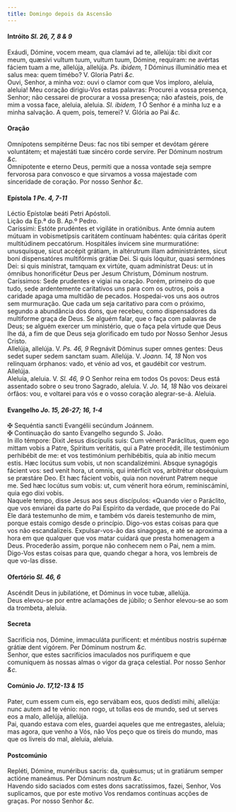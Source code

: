 ```yaml
---
title: Domingo depois da Ascensão
---
```



<h4 class="text-center">Intróito <em>Sl. 26, 7, 8 & 9</em></h4>
<div class="container-fluid">
<div class="row">
<div class="col-6 dropcaps text-justify">
Exáudi, Dómine, vocem meam, qua clamávi ad te, allelúja: tibi dixit cor meum, quæsívi vultum tuum, vultum tuum, Dómine, requíram: ne avértas fáciem tuam a me, allelúja, allelúja. <em>Ps. ibidem, 1</em> Dóminus illuminátio mea et salus mea: quem timébo?
V. Gloria Patri <em>&c.</em>
</div>
<div class="col-6 dropcaps text-justify">
Ouvi, Senhor, a minha voz: ouvi o clamor com que Vos imploro, aleluia, aleluia! Meu coração dirigiu-Vos estas palavras: Procurei a vossa presença, Senhor; não cessarei de procurar a vossa presença; não afasteis, pois, de mim a vossa face, aleluia, aleluia. <em>Sl. ibidem, 1</em> Ó Senhor é a minha luz e a minha salvação. A quem, pois, temerei?
V. Glória ao Pai <em>&c.</em>
</div>
</div>
</div>

<h4 class="text-center">Oração</h4>
<div class="container-fluid">
<div class="row">
<div class="col-6 dropcaps text-justify">
Omnípotens sempitérne Deus: fac nos tibi semper et devótam gérere voluntátem; et majestáti tuæ sincéro corde servíre. Per Dóminum nostrum <em>&c.</em>
</div>
<div class="col-6 dropcaps text-justify">
Omnipotente e eterno Deus, permiti que a nossa vontade seja sempre fervorosa para convosco e que sirvamos a vossa majestade com sinceridade de coração. Por nosso Senhor <em>&c.</em>
</div>
</div>
</div>

<h4 class="text-center">Epístola <em>1 Pe. 4, 7-11</em></h4>
<div class="container-fluid">
<div class="row">
<div class="col-6 text-justify">
Léctio Epístolæ beáti Petri Apóstoli.
</div>
<div class="col-6 text-justify">
Lição da Ep.ª do B. Ap.º Pedro.
</div>
<div class="col-6 dropcaps text-justify">
Caríssimi: Estóte prudéntes et vigiláte in oratiónibus. Ante ómnia autem mútuam in vobismetípsis caritátem contínuam habéntes: quia cáritas óperit multitúdinem peccatórum. Hospitáles ínvicem sine murmuratióne: unusquísque, sicut accépit grátiam, in altérutrum illam administrántes, sicut boni dispensatóres multifórmis grátiæ Dei. Si quis lóquitur, quasi sermónes Dei: si quis minístrat, tamquam ex virtúte, quam adminístrat Deus: ut in ómnibus honorificétur Deus per Jesum Christum, Dóminum nostrum.
</div>
<div class="col-6 dropcaps text-justify">
Caríssimos: Sede prudentes e vigiai na oração. Porém, primeiro do que tudo, sede ardentemente caritativos uns para com os outros, pois a caridade apaga uma multidão de pecados. Hospedai-vos uns aos outros sem murmuração. Que cada um seja caritativo para com o próximo, segundo a abundância dos dons, que recebeu, como dispensadores da multiforme graça de Deus. Se alguém falar, que o faça com palavras de Deus; se alguém exercer um ministério, que o faça pela virtude que Deus lhe dá, a fim de que Deus seja glorificado em tudo por Nosso Senhor Jesus Cristo.
</div>
</div>
</div>

<div class="container-fluid">
<div class="row">
<div class="col-6 text-justify">
Allelúja, allelúja. V. <em>Ps. 46, 9</em> Regnávit Dóminus super omnes gentes: Deus sedet super sedem sanctam suam. Allelúja. V. <em>Joann. 14, 18</em> Non vos relínquam órphanos: vado, et vénio ad vos, et gaudébit cor vestrum. Allelúja.
</div>
<div class="col-6 text-justify">
Aleluia, aleluia. V. <em>Sl. 46, 9</em> O Senhor reina em todos Os povos: Deus está assentado sobre o seu trono Sagrado, aleluia. V. <em>Jo. 14, 18</em> Não vos deixarei órfãos: vou, e voltarei para vós e o vosso coração alegrar-se-á. Aleluia.
</div>
</div>
</div>

<h4 class="text-center">Evangelho <em>Jo. 15, 26-27; 16, 1-4</em></h4>
<div class="container-fluid">
<div class="row">
<div class="col-6 text-justify">
<span class="text-danger">&#10016;</span> Sequéntia sancti Evangélii secúndum Joánnem.
</div>
<div class="col-6 text-justify">
<span class="text-danger">&#10016;</span> Continuação do santo Evangelho segundo S. João.
</div>
<div class="col-6 dropcaps text-justify">
In illo témpore: Dixit Jesus discípulis suis: Cum vénerit Paráclitus, quem ego mittam vobis a Patre, Spíritum veritátis, qui a Patre procédit, ille testimónium perhibébit de me: et vos testimónium perhibébitis, quia ab inítio mecum estis. Hæc locútus sum vobis, ut non scandalizémini. Absque synagógis fácient vos: sed venit hora, ut omnis, qui intérficit vos, arbitrétur obséquium se præstáre Deo. Et hæc fácient vobis, quia non novérunt Patrem neque me. Sed hæc locútus sum vobis: ut, cum vénerit hora eórum, reminiscámini, quia ego dixi vobis.
</div>
<div class="col-6 dropcaps text-justify">
Naquele tempo, disse Jesus aos seus discípulos: «Quando vier o Paráclito, que vos enviarei da parte do Pai Espírito da verdade, que procede do Pai Ele dará testemunho de mim, e também vós dareis testemunho de mim, porque estais comigo desde o princípio. Digo-vos estas coisas para que vos não escandalizeis. Expulsar-vos-ão das sinagogas, e até se aproxima a hora em que qualquer que vos matar cuidará que presta homenagem a Deus. Procederão assim, porque não conhecem nem o Pai, nem a mim. Digo-Vos estas coisas para que, quando chegar a hora, vos lembreis de que vo-las disse.
</div>
</div>
</div>

<h4 class="text-center">Ofertório <em>Sl. 46, 6</em></h4>
<div class="container-fluid">
<div class="row">
<div class="col-6 dropcaps text-justify">
Ascéndit Deus in jubilatióne, et Dóminus in voce tubæ, allelúja.
</div>
<div class="col-6 dropcaps text-justify">
Deus elevou-se por entre aclamações de júbilo; o Senhor elevou-se ao som da trombeta, aleluia.
</div>
</div>
</div>

<h4 class="text-center">Secreta</h4>
<div class="container-fluid">
<div class="row">
<div class="col-6 dropcaps text-justify">
Sacrifícia nos, Dómine, immaculáta puríficent: et méntibus nostris supérnæ grátiæ dent vigórem. Per Dóminum nostrum <em>&c.</em>
</div>
<div class="col-6 dropcaps text-justify">
Senhor, que estes sacrifícios imaculados nos purifiquem e que comuniquem às nossas almas o vigor da graça celestial. Por nosso Senhor <em>&c.</em>
</div>
</div>
</div>

<h4 class="text-center">Comúnio <em>Jo. 17,12-13 & 15</em></h4>
<div class="container-fluid">
<div class="row">
<div class="col-6 dropcaps text-justify">
Pater, cum essem cum eis, ego servábam eos, quos dedísti mihi, allelúja: nunc autem ad te vénio: non rogo, ut tollas eos de mundo, sed ut serves eos a malo, allelúja, allelúja.
</div>
<div class="col-6 dropcaps text-justify">
Pai, quando estava com eles, guardei aqueles que me entregastes, aleluia; mas agora, que venho a Vós, não Vos peço que os tireis do mundo, mas que os livreis do mal, aleluia, aleluia.
</div>
</div>
</div>

<h4 class="text-center">Postcomúnio</h4>
<div class="container-fluid">
<div class="row">
<div class="col-6 dropcaps text-justify">
Repléti, Dómine, munéribus sacris: da, quǽsumus; ut in gratiárum semper actióne maneámus. Per Dóminum nostrum <em>&c.</em>
</div>
<div class="col-6 dropcaps text-justify">
Havendo sido saciados com estes dons sacratíssimos, fazei, Senhor, Vos suplicamos, que por este motivo Vos rendamos contínuas acções de graças. Por nosso Senhor <em>&c.</em>
</div>
</div>
</div>
